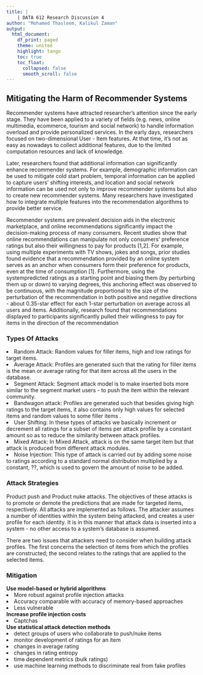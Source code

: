 ```yaml
---
title: |
    | DATA 612 Research Discussion 4
author: "Mohamed Thasleem, Kalikul Zaman"
output: 
  html_document:
    df_print: paged
    theme: united
    highlight: tango
    toc: true
    toc_float:
      collapsed: false
      smooth_scroll: false
---
```


## Mitigating the Harm of Recommender Systems

Recommender systems have attracted researcher's attention since the early stage. They have been applied to a variety of fields (e.g. news, online multimedia, ecommerce, tourism and social network) to handle information overload and provide personalized services. In the early days, researchers focused on two-dimensional User - Item features. At that time, it's not as easy as nowadays to collect additional features, due to the limited computation resources and lack of knowledge.

Later, researchers found that additional information can significantly enhance recommender systems. For example, demographic information can be used to mitigate cold start problem, temporal information can be applied to capture users' shifting interests, and location and social network information can be used not only to improve recommender systems but also to create new recommender systems. Many researchers have investigated how to integrate multiple features into the recommendation algorithms to provide better service.

Recommender systems are prevalent decision aids in the electronic marketplace, and online recommendations significantly impact the decision-making process of many consumers. Recent studies show that online recommendations can manipulate not only consumers' preference ratings but also their willingness to pay for products [1,2]. For example, using multiple experiments with TV shows, jokes and songs, prior studies found evidence that a recommendation provided by an online system serves as an anchor when consumers form their preference for products, even at the time of consumption [1]. Furthermore, using the systempredicted ratings as a starting point and biasing them (by perturbing them up or down) to varying degrees, this anchoring effect was observed to be continuous, with the magnitude proportional to the size of the perturbation of the recommendation in both positive and negative directions - about 0.35-star effect for each 1-star perturbation on average across all users and items. Additionally, research found that recommendations displayed to participants significantly pulled their willingness to pay for items in the direction of the recommendation

### Types Of Attacks

<li>Random Attack: Random values for filler items, high and low ratings for target items.</li>
<li>Average Attack: Profiles are generated such that the rating for filler items is the mean or average rating for that item across all the users in the database.</li>
<li>Segment Attack: Segment attack model is to make inserted bots more similar to the segment market users - to push the item within the relevant community.</li>
<li>Bandwagon attack: Profiles are generated such that besides giving high ratings to the target items, it also contains only high values for selected items and random values to some filler items .</li>
<li>User Shifting: In these types of attacks we basically increment or decrement all ratings for a subset of items per attack profile by a constant amount so as to reduce the similarity between attack profiles.</li>
<li>Mixed Attack: In Mixed Attack, attack is on the same target item but that attack is produced from different attack modules.</li>
<li>Noise Injection: This type of attack is carried out by adding some noise to ratings according to a standard normal distribution multiplied by a constant, ??, which is used to govern the amount of noise to be added.</li>

### Attack Strategies

Product push and Product nuke attacks. The objectives of these attacks is to promote or demote the predictions that are made for targeted items, respectively. All attacks are implemented as follows. The attacker assumes a number of identities within the system being attacked, and creates a user profile for each identity. It is in this manner that attack data is inserted into a system - no other access to a system's database is assumed.

There are two issues that attackers need to consider when building attack profiles. The first concerns the selection of items from which the profiles are constructed; the second relates to the ratings that are applied to the selected items.

### Mitigation

<strong>Use model-based or hybrid algorithms</strong>
<li>More robust against profile injection attacks</li>
<li>Accuracy comparable with accuracy of memory-based approaches</li>
<li>Less vulnerable</li>

<strong>Increase profile injection costs</strong>
<li>Captchas</li>

<strong>Use statistical attack detection methods</strong>
<li>detect groups of users who collaborate to push/nuke items</li>
<li>monitor development of ratings for an item</li>
<li>changes in average rating</li>
<li>changes in rating entropy</li>
<li>time dependent metrics (bulk ratings)</li>
<li>use machine learning methods to discriminate real from fake profiles</li>

